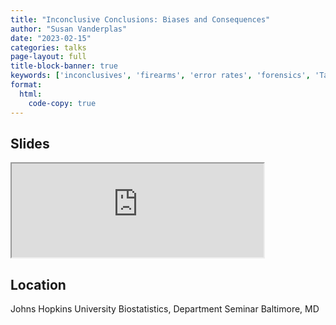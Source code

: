 ```yaml
---
title: "Inconclusive Conclusions: Biases and Consequences"
author: "Susan Vanderplas"
date: "2023-02-15"
categories: talks
page-layout: full
title-block-banner: true
keywords: ['inconclusives', 'firearms', 'error rates', 'forensics', 'Talk']
format:
  html:
    code-copy: true
---
```

 
## Slides

<iframe src='http://srvanderplas.github.io/Presentations/2023-Hopkins-Inconclusives' height='auto' width='80%'>
                        </iframe>
## Location
Johns Hopkins University
Biostatistics, Department Seminar
Baltimore, MD
